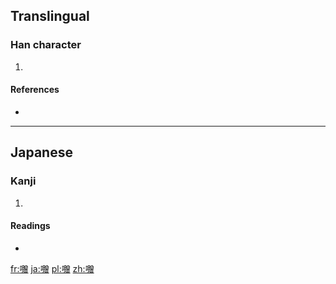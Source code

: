 ==Translingual==

===Han character===
{{Han char|rn=30|rad=口|as=19|sn=22|four=|canj=口月金日 (RBCA)}}

# {{defn|Han|sort=口19}}

====References====
* {{Han ref|kx=0215.221|hdz=10707.151|uh=56CE|ud=22222}}

----

==Japanese==

===Kanji===
{{ja-kanji|grade=|rs=口19}}

# {{defn|lang=ja|sort=口19}}

====Readings====
* {{ja-readings|on=[[そ]] (so)|kun=}}

[[fr:囎]]
[[ja:囎]]
[[pl:囎]]
[[zh:囎]]